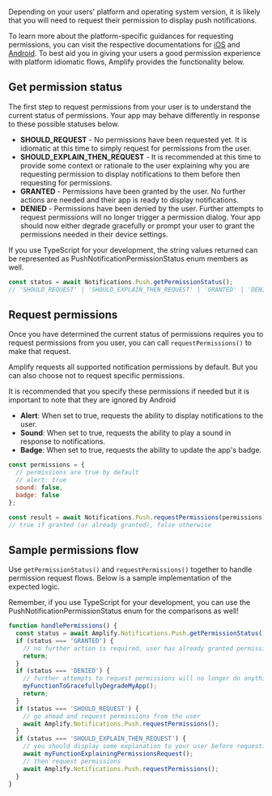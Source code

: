 Depending on your users' platform and operating system version, it is likely that you will need to request their permission to display push notifications.

To learn more about the platform-specific guidances for requesting permissions, you can visit the respective documentations for [iOS](https://developer.apple.com/documentation/usernotifications/asking_permission_to_use_notifications) and [Android](https://developer.android.com/develop/ui/views/notifications/notification-permission). To best aid you in giving your users a good permission experience with platform idiomatic flows, Amplify provides the functionality below.

## Get permission status

The first step to request permissions from your user is to understand the current status of permissions. Your app may behave differently in response to these possible statuses below.

- **SHOULD_REQUEST** - No permissions have been requested yet. It is idiomatic at this time to simply request for permissions from the user.
- **SHOULD_EXPLAIN_THEN_REQUEST** - It is recommended at this time to provide some context or rationale to the user explaining why you are requesting permission to display notifications to them before then requesting for permissions.
- **GRANTED** - Permissions have been granted by the user. No further actions are needed and their app is ready to display notifications.
- **DENIED** - Permissions have been denied by the user. Further attempts to request permissions will no longer trigger a permission dialog. Your app should now either degrade gracefully or prompt your user to grant the permissions needed in their device settings.

<Callout>
  If you use TypeScript for your development, the string values returned can be
  represented as PushNotificationPermissionStatus enum members as well.
</Callout>

```js
const status = await Notifications.Push.getPermissionStatus();
// 'SHOULD_REQUEST' | 'SHOULD_EXPLAIN_THEN_REQUEST' | 'GRANTED' | 'DENIED'
```

## Request permissions

Once you have determined the current status of permissions requires you to request permissions from you user, you can call `requestPermissions()` to make that request.

Amplify requests all supported notification permissions by default. But you can also choose not to request specific permissions.

<Callout>
  It is recommended that you specify these permissions if needed but it is
  important to note that they are ignored by Android
</Callout>

- **Alert**: When set to true, requests the ability to display notifications to the user.
- **Sound**: When set to true, requests the ability to play a sound in response to notifications.
- **Badge**: When set to true, requests the ability to update the app's badge.

```js
const permissions = {
  // permissions are true by default
  // alert: true
  sound: false,
  badge: false
};

const result = await Notifications.Push.requestPermissions(permissions);
// true if granted (or already granted), false otherwise
```

## Sample permissions flow

Use `getPermissionStatus()` and `requestPermissions()` together to handle permission request flows. Below is a sample implementation of the expected logic.

<Callout>
  Remember, if you use TypeScript for your development, you can use the
  PushNotificationPermissionStatus enum for the comparisons as well!
</Callout>

```js
function handlePermissions() {
  const status = await Amplify.Notifications.Push.getPermissionStatus();
  if (status === 'GRANTED') {
    // no further action is required, user has already granted permissions
    return;
  }
  if (status === 'DENIED') {
    // further attempts to request permissions will no longer do anything
    myFunctionToGracefullyDegradeMyApp();
    return;
  }
  if (status === 'SHOULD_REQUEST') {
    // go ahead and request permissions from the user
    await Amplify.Notifications.Push.requestPermissions();
  }
  if (status === 'SHOULD_EXPLAIN_THEN_REQUEST') {
    // you should display some explanation to your user before requesting permissions
    await myFunctionExplainingPermissionsRequest();
    // then request permissions
    await Amplify.Notifications.Push.requestPermissions();
  }
}
```
